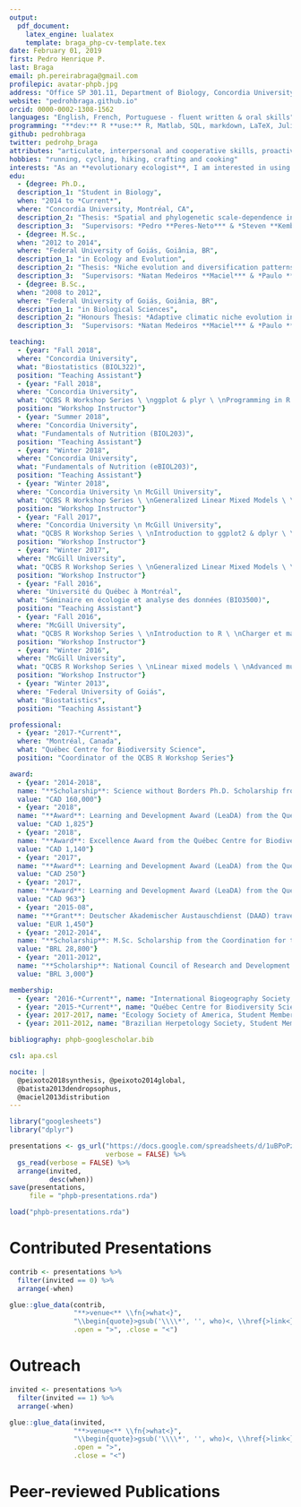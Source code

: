 ```yaml
---
output:
  pdf_document:
    latex_engine: lualatex
    template: braga_php-cv-template.tex
date: February 01, 2019
first: Pedro Henrique P. 
last: Braga
email: ph.pereirabraga@gmail.com
profilepic: avatar-phpb.jpg
address: "Office SP 301.11, Department of Biology, Concordia University"
website: "pedrohbraga.github.io"
orcid: 0000-0002-1308-1562
languages: "English, French, Portuguese - fluent written & oral skills"
programming: "**dev:** R **use:** R, Matlab, SQL, markdown, LaTeX, Julia"
github: pedrohbraga
twitter: pedrohp_braga
attributes: "articulate, interpersonal and cooperative skills, proactive leadership, adaptive management and organisational skills, public speaking and communication skills, cheerful $\\Summertree$"
hobbies: "running, cycling, hiking, crafting and cooking"
interests: "As an **evolutionary ecologist**, I am interested in using information on the **evolutionary history of species** and their **ecological attributes** to understand general **processes and mechanisms that generate biodiversity patterns**. In my research, I stress the **importance of phylogenetic and spatial scales and historical components of ecological and evolutionary drivers**. I practice and promote **open and reproducible science**. I also value and I am dedicated towards the development of my **teaching** and **scientific communication** abilities."
edu:
  - {degree: Ph.D.,
  description_1: "Student in Biology", 
  when: "2014 to *Current*",
  where: "Concordia University, Montréal, CA",
  description_2: "Thesis: *Spatial and phylogenetic scale-dependence in the evolutionary and ecological determinants of diversity patterns in bats*",
  description_3:  "Supervisors: *Pedro **Peres-Neto*** & *Steven **Kembel***"}
  - {degree: M.Sc.,
  when: "2012 to 2014", 
  where: "Federal University of Goiás, Goiânia, BR", 
  description_1: "in Ecology and Evolution",
  description_2: "Thesis: *Niche evolution and diversification patterns in Neotropical anurans*",
  description_3:  "Supervisors: *Natan Medeiros **Maciel*** & *Paulo **De Marco***"}
  - {degree: B.Sc.,
  when: "2008 to 2012",
  where: "Federal University of Goiás, Goiânia, BR",
  description_1: "in Biological Sciences",
  description_2: "Honours Thesis: *Adaptive climatic niche evolution in bufonid frogs*",
  description_3:  "Supervisors: *Natan Medeiros **Maciel*** & *Paulo **De Marco***"}

teaching:
  - {year: "Fall 2018", 
  where: "Concordia University", 
  what: "Biostatistics (BIOL322)",
  position: "Teaching Assistant"}
  - {year: "Fall 2018", 
  where: "Concordia University", 
  what: "QCBS R Workshop Series \ \nggplot & plyr \ \nProgramming in R ",
  position: "Workshop Instructor"}
  - {year: "Summer 2018", 
  where: "Concordia University", 
  what: "Fundamentals of Nutrition (BIOL203)",
  position: "Teaching Assistant"}
  - {year: "Winter 2018", 
  where: "Concordia University", 
  what: "Fundamentals of Nutrition (eBIOL203)",
  position: "Teaching Assistant"}
  - {year: "Winter 2018", 
  where: "Concordia University \n McGill University", 
  what: "QCBS R Workshop Series \ \nGeneralized Linear Mixed Models \ \nMultivariate Analyses",
  position: "Workshop Instructor"}
  - {year: "Fall 2017", 
  where: "Concordia University \n McGill University", 
  what: "QCBS R Workshop Series \ \nIntroduction to ggplot2 & dplyr \ \nLinear Models in R",
  position: "Workshop Instructor"}
  - {year: "Winter 2017", 
  where: "McGill University", 
  what: "QCBS R Workshop Series \ \nGeneralized Linear Mixed Models \ \nMultivariate Analyses",
  position: "Workshop Instructor"}
  - {year: "Fall 2016", 
  where: "Université du Québec à Montréal", 
  what: "Séminaire en écologie et analyse des données (BIO3500)",
  position: "Teaching Assistant"}
  - {year: "Fall 2016", 
  where: "McGill University", 
  what: "QCBS R Workshop Series \ \nIntroduction to R \ \nCharger et manipuler des données en R \ \nLoading and manipulating data in R \ \nIntroduction to ggplot \ \nLinear models \ \nProgramming in R",
  position: "Workshop Instructor"}
  - {year: "Winter 2016", 
  where: "McGill University", 
  what: "QCBS R Workshop Series \ \nLinear mixed models \ \nAdvanced multivariate analyses \ \nProgramming in R",
  position: "Workshop Instructor"}
  - {year: "Winter 2013", 
  where: "Federal University of Goiás", 
  what: "Biostatistics",
  position: "Teaching Assistant"}    

professional:
  - {year: "2017-*Current*", 
  where: "Montréal, Canada", 
  what: "Québec Centre for Biodiversity Science",
  position: "Coordinator of the QCBS R Workshop Series"}

award:
  - {year: "2014-2018", 
  name: "**Scholarship**: Science without Borders Ph.D. Scholarship from the National Council of Research and Development (CNPq) (249289/2013-0)", 
  value: "CAD 160,000"}
  - {year: "2018", 
  name: "**Award**: Learning and Development Award (LeaDA) from the Québec Centre for Biodiversity Science (QCBS)", 
  value: "CAD 1,825"}
  - {year: "2018", 
  name: "**Award**: Excellence Award from the Québec Centre for Biodiversity Science (QCBS)", 
  value: "CAD 1,140"}
  - {year: "2017", 
  name: "**Award**: Learning and Development Award (LeaDA) from the Québec Centre for Biodiversity Science (QCBS)", 
  value: "CAD 250"}
  - {year: "2017", 
  name: "**Award**: Learning and Development Award (LeaDA) from the Québec Centre for Biodiversity Science (QCBS)", 
  value: "CAD 963"}
  - {year: "2015-08", 
  name: "**Grant**: Deutscher Akademischer Austauschdienst (DAAD) travel grant for the 2015 iDiv Summer School on Biodiversity Synthesis", 
  value: "EUR 1,450"}
  - {year: "2012-2014", 
  name: "**Scholarship**: M.Sc. Scholarship from the Coordination for the Improvement of Higher Education Personnel (CAPES)", 
  value: "BRL 28,800"}
  - {year: "2011-2012", 
  name: "**Scholarship**: National Council of Research and Development (CNPq) Undergraduate Research Scholarship",
  value: "BRL 3,000"}

membership: 
  - {year: "2016-*Current*", name: "International Biogeography Society, Student Member"}
  - {year: "2015-*Current*", name: "Québec Centre for Biodiversity Science, Student Representative"}
  - {year: 2017-2017, name: "Ecology Society of America, Student Member"}
  - {year: 2011-2012, name: "Brazilian Herpetology Society, Student Member"}

bibliography: phpb-googlescholar.bib

csl: apa.csl

nocite: |
  @peixoto2018synthesis, @peixoto2014global, 
  @batista2013dendropsophus,
  @maciel2013distribution
---
```


```r
library("googlesheets")
library("dplyr")
```

```r
presentations <- gs_url("https://docs.google.com/spreadsheets/d/1uBPoPzRA4aY4tSeYbMXjpqEYKE0aGUEzKEopnxYyd9k/edit?usp=sharing",
                        verbose = FALSE) %>%
  gs_read(verbose = FALSE) %>%
  arrange(invited, 
          desc(when))
save(presentations, 
     file = "phpb-presentations.rda")
```

```r
load("phpb-presentations.rda")
```

# Contributed Presentations
\vspace{-0.05cm}

```r
contrib <- presentations %>%
  filter(invited == 0) %>%
  arrange(-when)

glue::glue_data(contrib, 
                "**>venue<** \\fn{>what<}",
                "\\begin{quote}>gsub('\\\\*', '', who)<, \\href{>link<}{>title<}. \\textit{>venue<}. (>when<). >where<.\\end{quote}",
                .open = ">", .close = "<")
```

# Outreach
\vspace{-0.05cm}

```r
invited <- presentations %>%
  filter(invited == 1) %>%
  arrange(-when)

glue::glue_data(invited, 
                "**>venue<** \\fn{>what<}",
                "\\begin{quote}>gsub('\\\\*', '', who)<, \\href{>link<}{>title<}. \\textit{>venue<}. (>when<). >where<.\\end{quote}",
                .open = ">", 
                .close = "<")
```

# Peer-reviewed Publications
\vspace{-0.05cm}
